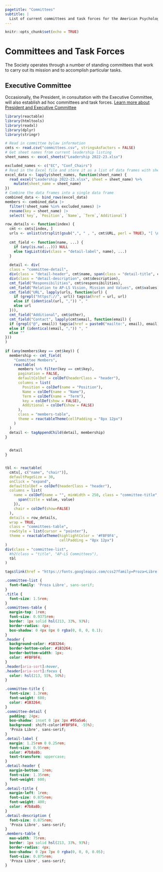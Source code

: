 ```yaml
---
pagetitle: "Committees"
subtitle: | 
  List of current committees and task forces for the American Psychology-Law Society. 
---
```


```r
knitr::opts_chunk$set(echo = TRUE)
```

# Committees and Task Forces

The Society operates through a number of standing committees that work to carry out its mission and to accomplish particular tasks.

::: callout-note
## Executive Committee

Occasionally, the President, in consultation with the Executive Committee, will also establish ad hoc committees and task forces. [Learn more about President and Executive Committee](leadership.html)
:::

```r
library(reactable)
library(htmltools)
library(readxl)
library(dplyr)
library(stringr)

# Read in committee bylaw information
cmts <- read.csv("committees.csv", stringsAsFactors = FALSE)
# Get sheet names from current leadership listing
sheet_names <- excel_sheets("Leadership 2022-23.xlsx")

excluded_names <- c("EC", "Conf_Chairs")
# Read in the Excel file and store it as a list of data frames with sheet names as column
excel_data <- lapply(sheet_names, function(sheet_name) {
  read_excel("Leadership 2022-23.xlsx", sheet = sheet_name) %>% 
    mutate(sheet_name = sheet_name)
})
# Combine the data frames into a single data frame
combined_data <- bind_rows(excel_data)
members <- combined_data |>
  filter(!sheet_name %in% excluded_names) |> 
  rename(key = sheet_name) |> 
  select(`key`, `Position`, `Name`, `Term`,`Additional`)

row_details <- function(index) {
  cmt <- cmts[index, ]
  urls <- unlist(strsplit(gsub(",", " , ", cmt$URL, perl = TRUE), "[ \n]"))
  
  cmt_field <- function(name, ...) {
    if (any(is.na(...))) NULL
    else tagList(div(class = "detail-label", name), ...)
  }
  
  detail <- div(
  class = "committee-detail",
  div(class = "detail-header", cmt$name, span(class = "detail-title", cmt$chair)),
  div(class = "detail-description", cmt$description),
  cmt_field("Responsibilities", cmt$responsibilities),
  cmt_field("Relation to AP-LS Vision, Mission and Values", cmt$values),
  cmt_field("URL", lapply(urls, function(url) {
    if (grepl("https?://", url)) tags$a(href = url, url)
    else if (identical(url, ",")) ", "
    else url
  })),
  cmt_field("Additional", cmt$other),
  cmt_field("Contact", lapply(cmt$email, function(email) {
  if (grepl("@", email)) tags$a(href = paste0("mailto:", email), email)
  else if (identical(email, ",")) ", "
  else ""
}))
)
  
if (any(members$key == cmt$key)) {
  membership <- cmt_field(
    "Committee Members",
    reactable(
      members %>% filter(key == cmt$key),
      pagination = FALSE,
      defaultColDef = colDef(headerClass = "header"),
      columns = list(
        Position = colDef(name = "Position"),
        Name = colDef(name = "Name"),
        Term = colDef(name = "Term"),
        key = colDef(show = FALSE),
        Additional = colDef(show = FALSE)
      ),
      class = "members-table",
      theme = reactableTheme(cellPadding = "8px 12px")
    )
  )
  detail <- tagAppendChild(detail, membership)
}

  
  detail
}


tbl <- reactable(
  cmts[, c("name", "chair")],
  defaultPageSize = 30,
  onClick = "expand",
  defaultColDef = colDef(headerClass = "header"),
  columns = list(
    name = colDef(name = "", minWidth = 250, class = "committee-title", cell = function(value) {
      span(title = value, value)
    }),
    chair = colDef(show=FALSE)
  ),
  details = row_details,
  wrap = TRUE,
  class = "committees-table",
  rowStyle = list(cursor = "pointer"),
  theme = reactableTheme(highlightColor = '#FBF9F4',
                         cellPadding = "8px 12px")
)
div(class = "committee-list",
  #h2(class = "title", "AP-LS Committees"),
  tbl
)
```

```r
tags$link(href = "https://fonts.googleapis.com/css2?family=Proza+Libre:ital,wght@0,400;0,500;0,700;1,400&display=swap", rel = "stylesheet")
```

```css
.committee-list {
  font-family: 'Proza Libre', sans-serif;
}
.title {
  font-size: 1.5rem;
}
.committees-table {
  margin-top: 1rem;
  font-size: 0.9375rem;
  border: 1px solid hsl(213, 33%, 93%);
  border-radius: 4px;
  box-shadow: 0 4px 8px 0 rgba(0, 0, 0, 0.1);
}
.header {
  background-color: #1B3264;
  border-bottom-color: #1B3264;
  border-bottom-width: 1px;
  color: #FBF9F4;
}
.header[aria-sort]:hover,
.header[aria-sort]:focus {
  color: hsl(213, 55%, 50%);
}

.committee-title {
  font-size: 1.3rem;
  font-weight: 600;
  color: #1B3264;
}
.committee-detail {
  padding: 24px;
  box-shadow: inset 0 1px 3px #95a5a6;
  background: shift-color(#FBF9F4, -55%);
  'Proza Libre', sans-serif;
}
.detail-label {
  margin: 1.25rem 0 0.25rem;
  font-size: 0.95rem;
  color: #7b8a8b;
  text-transform: uppercase;
}
.detail-header {
  margin-bottom: 1rem;
  font-size: 1.35rem;
  font-weight: 600;
}
.detail-title {
  margin-left: 1rem;
  font-size: 0.875rem;
  font-weight: 400;
  color: #7b8a8b;
}
.detail-description {
  font-size: 0.875rem;
  'Proza Libre', sans-serif;
}
.members-table {
  max-width: 75rem;
  border: 1px solid hsl(213, 33%, 93%);
  border-radius: 4px;
  box-shadow: 0 2px 7px 0 rgba(0, 0, 0, 0.05);
  font-size: 0.875rem;
  'Proza Libre', sans-serif;
}
```

